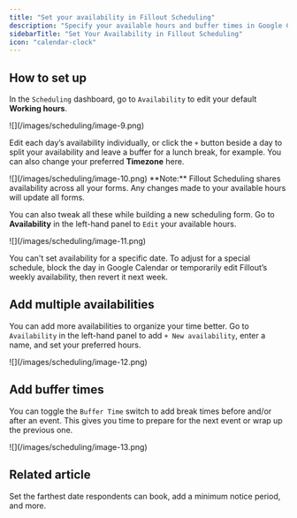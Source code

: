 ```yaml
---
title: "Set your availability in Fillout Scheduling"
description: "Specify your available hours and buffer times in Google Calendar for bookings through Fillout Scheduling forms. Add multiple availabilities to better organize or categorize your time."
sidebarTitle: "Set Your Availability in Fillout Scheduling"
icon: "calendar-clock"
---
```


## How to set up

In the `Scheduling` dashboard, go to `Availability` to edit your default **Working hours**.

<Frame>
  ![](/images/scheduling/image-9.png)
</Frame>

Edit each day’s availability individually, or click the `+` button beside a day to split your availability and leave a buffer for a lunch break, for example. You can also change your preferred **Timezone** here.

<Frame>
  ![](/images/scheduling/image-10.png)
</Frame>

<Note>
  **Note:** Fillout Scheduling shares availability across all your forms. Any changes made to your available hours will update all forms.
</Note>

You can also tweak all these while building a new scheduling form. Go to **Availability** in the left-hand panel to `Edit` your available hours.

<Frame>
  ![](/images/scheduling/image-11.png)
</Frame>

You can't set availability for a specific date. To adjust for a special schedule, block the day in Google Calendar or temporarily edit Fillout’s weekly availability, then revert it next week.

## Add multiple availabilities

You can add more availabilities to organize your time better. Go to `Availability` in the left-hand panel to add `+ New availability`, enter a name, and set your preferred hours.

<Frame>
  ![](/images/scheduling/image-12.png)
</Frame>

## Add buffer times

You can toggle the `Buffer Time` switch to add break times before and/or after an event. This gives you time to prepare for the next event or wrap up the previous one.

<Frame>
  ![](/images/scheduling/image-13.png)
</Frame>

## Related article

<CardGroup cols={3}>
  <Card title="Limit bookings" icon="calendar-circle-minus" iconType="regular" color="#FFC738" href="/limit-bookings">
    Set the farthest date respondents can book, add a minimum notice period, and more.
  </Card>
</CardGroup>